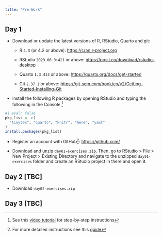 ```yaml
---
title: "Pre-Work"
---
```


## Day 1

-   Download or update the latest versions of R, RStudio, Quarto and git:

    -   R `4.3` (or 4.2 or above): <https://cran.r-project.org>

    -   RStudio `2023.06.0+421` or above: <https://posit.co/download/rstudio-desktop>

    -   Quarto `1.3.433` or above: <https://quarto.org/docs/get-started>

    -   Git `2.37.1` or above: <https://git-scm.com/book/en/v2/Getting-Started-Installing-Git>

-   Install the following R packages by opening RStudio and typing the following in the Console [^1]

```r
#| eval: false
pkg_list <- c(
  "tinytex", "quarto", "knitr", "here", "yaml"
)
install.packages(pkg_list)
```

[^1]: See this [video tutorial](https://www.youtube.com/watch?v=u1r5XTqrCTQ) for step-by-step instructions

-   Register an account with GitHub[^2]: <https://github.com/>

[^2]: For more detailed instructions see this [guide](https://happygitwithr.com/github-acct.html)

-   Download and unzip [`day01-exercises.zip`](day01-exercises.zip). Then, go to RStudio \> File \> New Project \> Existing Directory and navigate to the unzipped `day01-exercises` folder and create an RStudio project in there and open it.

## Day 2 \[TBC\]

-   Download `day02-exercises.zip`

## Day 3 \[TBC\]
